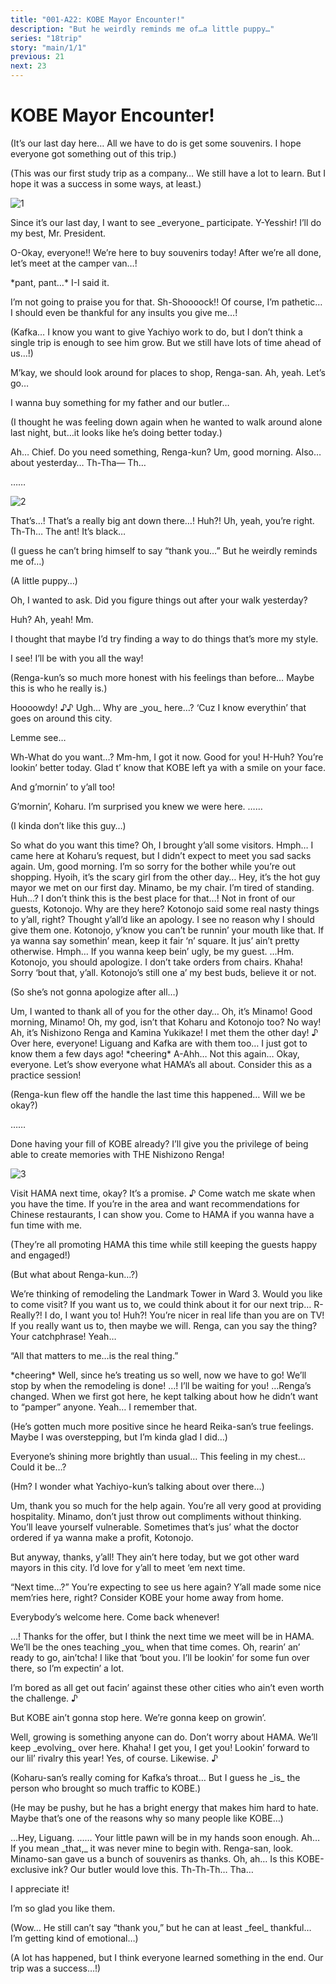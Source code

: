 ```yaml
---
title: "001-A22: KOBE Mayor Encounter!"
description: "But he weirdly reminds me of…a little puppy…"
series: "18trip"
story: "main/1/1"
previous: 21
next: 23
---
```



# KOBE Mayor Encounter!

<Divider loc="KOBE - Meriken Park" />

<Bubble mc>
<p class="t">(It’s our last day here… All we have to do is get some souvenirs. I hope everyone got something out of this trip.)</p>

<p class="t">(This was our first study trip as a company… We still have a lot to learn. But I hope it was a success in some ways, at least.)</p>
</Bubble>

![1](1.jpg)

<Bubble character="Kafka">
Since it’s our last day, I want to see _everyone_ participate.
</Bubble>

<Bubble character="Yachiyo">
Y-Yesshir! I’ll do my best, Mr. President.

O-Okay, everyone!! We’re here to buy souvenirs today! After we’re all done, let’s meet at the camper van…!

&ast;pant, pant…&ast; I-I said it.
</Bubble>

<Bubble character="Kafka">
I’m not going to praise you for that.
</Bubble>

<Bubble character="Yachiyo">
Sh-Shoooock!! Of course, I’m pathetic… I should even be thankful for any insults you give me…!
</Bubble>

<Bubble mc>
<p class="t">(Kafka… I know you want to give Yachiyo work to do, but I don’t think a single trip is enough to see him grow. But we still have lots of time ahead of us…!)</p>
</Bubble>

<Bubble character="Ten">
M’kay, we should look around for places to shop, Renga-san.
</Bubble>

<Bubble character="Renga">
Ah, yeah. Let’s go…

I wanna buy something for my father and our butler…
</Bubble>

<Bubble mc>
<p class="t">(I thought he was feeling down again when he wanted to walk around alone last night, but…it looks like he’s doing better today.)</p>
</Bubble>

<Bubble character="Renga">
Ah… Chief.
</Bubble>

<Bubble mc>
Do you need something, Renga-kun?
</Bubble>

<Bubble character="Renga">
Um, good morning. Also…about yesterday… Th-Tha&NoBreak;— Th…

……
</Bubble>

![2](2.jpg)

<Bubble character="Renga">
That’s…! That’s a really big ant down there…!
</Bubble>

<Bubble mc>
Huh?! Uh, yeah, you’re right.
</Bubble>

<Bubble character="Renga">
Th-Th… The ant! It’s black…
</Bubble>

<Bubble mc>
<p class="t">(I guess he can’t bring himself to say “thank you…” But he weirdly reminds me of…)</p>

<p class="t">(A little puppy…)</p>

Oh, I wanted to ask. Did you figure things out after your walk yesterday?
</Bubble>

<Bubble character="Renga">
Huh? Ah, yeah! Mm.

I thought that maybe I’d try finding a way to do things that’s more my style.
</Bubble>

<Bubble mc>
I see! I’ll be with you all the way!

<p class="t">(Renga-kun’s so much more honest with his feelings than before… Maybe this is who he really is.)</p>
</Bubble>

<Bubble character="Koharu">
Hoooowdy!&nbsp;♪&NoBreak;♪
</Bubble>

<Bubble character="Kafka">
Ugh… Why are _you_ here…?
</Bubble>

<Bubble character="Koharu">
‘Cuz I know everythin’ that goes on around this city.

Lemme see…
</Bubble>

<Bubble character="Renga">
Wh-What do you want…?
</Bubble>

<Bubble character="Koharu">
Mm-hm, I got it now. Good for you!
</Bubble>

<Bubble character="Renga">
H-Huh?
</Bubble>

<Bubble character="Koharu">
You’re lookin’ better today. Glad t’ know that KOBE left ya with a smile on your face.

And g’mornin’ to y’all too!
</Bubble>

<Bubble character="Yukikaze">
G’mornin’, Koharu. I’m surprised you knew we were here.
</Bubble>

<Bubble character="Liguang">
……
</Bubble>

<Bubble character="Ten">
<p class="t">(I kinda don’t like this guy…)</p>
</Bubble>

<Bubble character="Kafka">
So what do you want this time?
</Bubble>

<Bubble character="Koharu">
Oh, I brought y’all some visitors.
</Bubble>

<Bubble character="Kotonojo">
Hmph… I came here at Koharu’s request, but I didn’t expect to meet you sad sacks again.
</Bubble>

<Bubble character="Minamo">
Um, good morning. I’m so sorry for the bother while you’re out shopping.
</Bubble>

<Bubble character="Yachiyo">
Hyoih, it’s the scary girl from the other day…
</Bubble>

<Bubble character="Ten">
Hey, it’s the hot guy mayor we met on our first day.
</Bubble>

<Bubble character="Kotonojo">
Minamo, be my chair. I’m tired of standing.
</Bubble>

<Bubble character="Minamo">
Huh…? I don’t think this is the best place for that…!
</Bubble>

<Bubble character="Koharu">
Not in front of our guests, Kotonojo.
</Bubble>

<Bubble character="Kafka">
Why are they here?
</Bubble>

<Bubble character="Koharu">
Kotonojo said some real nasty things to y’all, right? Thought y’all’d like an apology.
</Bubble>

<Bubble character="Kotonojo">
I see no reason why I should give them one.
</Bubble>

<Bubble character="Koharu">
Kotonojo, y’know you can’t be runnin’ your mouth like that. If ya wanna say somethin’ mean, keep it fair ‘n’ square. It jus’ ain’t pretty otherwise.
</Bubble>

<Bubble character="Kotonojo">
Hmph…
</Bubble>

<Bubble character="Koharu">
If you wanna keep bein’ ugly, be my guest.
</Bubble>

<Bubble character="Kotonojo">
…Hm.
</Bubble>

<Bubble character="Minamo">
Kotonojo, you should apologize.
</Bubble>

<Bubble character="Kotonojo">
I don’t take orders from chairs.
</Bubble>

<Bubble character="Koharu">
Khaha! Sorry ‘bout that, y’all. Kotonojo’s still one a’ my best buds, believe it or not.
</Bubble>

<Bubble mc>
<p class="t">(So she’s not gonna apologize after all…)</p>
</Bubble>

<Bubble character="Minamo">
Um, I wanted to thank all of you for the other day…
</Bubble>

<Bubble character="KOBE Fan A">
Oh, it’s Minamo! Good morning, Minamo!
</Bubble>

<Bubble character="KOBE Fan B">
Oh, my god, isn’t that Koharu and Kotonojo too? No way!
</Bubble>

<Bubble character="KOBE Fan C">
Ah, it’s Nishizono Renga and Kamina Yukikaze! I met them the other day!&nbsp;♪ Over here, everyone!
</Bubble>

<Bubble character="KOBE Fan D">
Liguang and Kafka are with them too… I just got to know them a few days ago!
</Bubble>

<Narration>
&ast;cheering&ast;
</Narration>

<Bubble character="Minamo">
A-Ahh… Not this again…
</Bubble>

<Bubble character="Kafka">
Okay, everyone. Let’s show everyone what HAMA’s all about. Consider this as a practice session!
</Bubble>

<Bubble mc>
<p class="t">(Renga-kun flew off the handle the last time this happened… Will we be okay?)</p>
</Bubble>

<Bubble character="Renga">
……

Done having your fill of KOBE already? I’ll give you the privilege of being able to create memories with THE Nishizono Renga!
</Bubble>

<Divider omotenashi />

![3](3.jpg)

<Bubble character="Kafka">
Visit HAMA next time, okay? It’s a promise.&nbsp;♪
</Bubble>

<Bubble character="Yukikaze">
Come watch me skate when you have the time.
</Bubble>

<Bubble character="Liguang">
If you’re in the area and want recommendations for Chinese restaurants, I can show you.
</Bubble>

<Bubble character="Ten">
Come to HAMA if you wanna have a fun time with me.
</Bubble>

<Bubble mc>
<p class="t">(They’re all promoting HAMA this time while still keeping the guests happy and engaged!)</p>

<p class="t">(But what about Renga-kun…?)</p>
</Bubble>

<Bubble character="Renga">
We’re thinking of remodeling the Landmark Tower in Ward 3. Would you like to come visit?
</Bubble>

<Bubble character="KOBE Fan A">
If you want us to, we could think about it for our next trip…
</Bubble>

<Bubble character="Renga">
R-Really?! I do, I want you to!
</Bubble>

<Bubble character="KOBE Fan A">
Huh?! You’re nicer in real life than you are on TV! If you really want us to, then maybe we will.
</Bubble>

<Bubble character="KOBE Fan B">
Renga, can you say the thing? Your catchphrase!
</Bubble>

<Bubble character="Renga">
Yeah…

“All that matters to me…is the real thing.”
</Bubble>

<Narration>
&ast;cheering&ast;
</Narration>

<Bubble character="KOBE Fan B">
Well, since he’s treating us so well, now we have to go! We’ll stop by when the remodeling is done!
</Bubble>

<Bubble character="Renga">
…! I’ll be waiting for you!
</Bubble>

<Bubble character="Kafka">
…Renga’s changed. When we first got here, he kept talking about how he didn’t want to “pamper” anyone.
</Bubble>

<Bubble mc>
Yeah… I remember that.

<p class="t">(He’s gotten much more positive since he heard Reika-san’s true feelings. Maybe I was overstepping, but I’m kinda glad I did…)</p>
</Bubble>

<Bubble character="Yachiyo">
Everyone’s shining more brightly than usual… This feeling in my chest… Could it be…?
</Bubble>

<Bubble mc>
<p class="t">(Hm? I wonder what Yachiyo-kun’s talking about over there…)</p>
</Bubble>

<Bubble character="Minamo">
Um, thank you so much for the help again. You’re all very good at providing hospitality.
</Bubble>

<Bubble character="Kotonojo">
Minamo, don’t just throw out compliments without thinking. You’ll leave yourself vulnerable.
</Bubble>

<Bubble character="Koharu">
Sometimes that’s jus’ what the doctor ordered if ya wanna make a profit, Kotonojo.

But anyway, thanks, y’all! They ain’t here today, but we got other ward mayors in this city. I’d love for y’all to meet ‘em next time.
</Bubble>

<Bubble character="Renga">
“Next time…?” You’re expecting to see us here again?
</Bubble>

<Bubble character="Koharu">
Y’all made some nice mem’ries here, right? Consider KOBE your home away from home.

Everybody’s welcome here. Come back whenever!
</Bubble>

<Bubble character="Renga">
…!
</Bubble>

<Bubble character="Kafka">
Thanks for the offer, but I think the next time we meet will be in HAMA. We’ll be the ones teaching _you_ when that time comes.
</Bubble>

<Bubble character="Koharu">
Oh, rearin’ an’ ready to go, ain’tcha! I like that ‘bout you. I’ll be lookin’ for some fun over there, so I’m expectin’ a lot.

I’m bored as all get out facin’ against these other cities who ain’t even worth the challenge.&nbsp;♪

But KOBE ain’t gonna stop here. We’re gonna keep on growin’.
</Bubble>

<Bubble character="Kafka">
Well, growing is something anyone can do. Don’t worry about HAMA. We’ll keep _evolving_ over here.
</Bubble>

<Bubble character="Koharu">
Khaha! I get you, I get you! Lookin’ forward to our lil’ rivalry this year!
</Bubble>

<Bubble character="Kafka">
Yes, of course. Likewise.&nbsp;♪
</Bubble>

<Bubble mc>
<p class="t">(Koharu-san’s really coming for Kafka’s throat… But I guess he _is_ the person who brought so much traffic to KOBE.)</p>

<p class="t">(He may be pushy, but he has a bright energy that makes him hard to hate. Maybe that’s one of the reasons why so many people like KOBE…)</p>
</Bubble>

<Bubble character="Kotonojo">
…Hey, Liguang.
</Bubble>

<Bubble character="Liguang">
……
</Bubble>

<Bubble character="Kotonojo">
Your little pawn will be in my hands soon enough.
</Bubble>

<Bubble character="Liguang">
Ah… If you mean _that,_ it was never mine to begin with.
</Bubble>

<Bubble character="Ten">
Renga-san, look. Minamo-san gave us a bunch of souvenirs as thanks.
</Bubble>

<Bubble character="Renga">
Oh, ah… Is this KOBE-exclusive ink? Our butler would love this. Th-Th-Th… Tha…

I appreciate it!
</Bubble>

<Bubble character="Minamo">
I’m so glad you like them.
</Bubble>

<Bubble mc>
<p class="t">(Wow… He still can’t say “thank you,” but he can at least _feel_ thankful… I’m getting kind of emotional…)</p>

<p class="t">(A lot has happened, but I think everyone learned something in the end. Our trip was a success…!)</p>
</Bubble>
